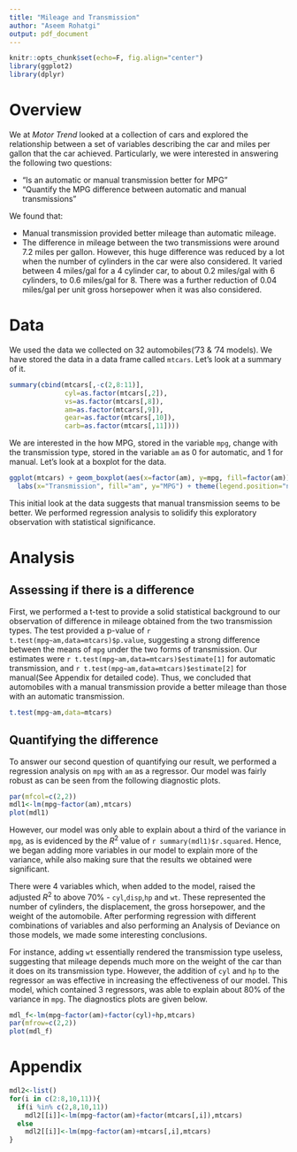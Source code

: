 ```yaml
---
title: "Mileage and Transmission"
author: "Aseem Rohatgi"
output: pdf_document
---
```


```r
knitr::opts_chunk$set(echo=F, fig.align="center")
library(ggplot2)
library(dplyr)
```

# Overview

We at *Motor Trend* looked at a collection of cars and explored the relationship between a set of variables describing the car and miles per gallon that the car achieved. Particularly, we were interested in answering the following two questions:

* “Is an automatic or manual transmission better for MPG”
* "Quantify the MPG difference between automatic and manual transmissions"

We found that:

* Manual transmission provided better mileage than automatic mileage.
* The difference in mileage between the two transmissions were around 7.2 miles per gallon. However, this huge difference was reduced by a lot when the number of cylinders in the car were also considered. It varied between 4 miles/gal for a 4 cylinder car, to about 0.2 miles/gal with 6 cylinders, to 0.6 miles/gal for 8. There was a further reduction of 0.04 miles/gal per unit gross horsepower when it was also considered.

# Data

We used the data we collected on 32 automobiles('73 & '74 models). We have stored the data in a data frame called `mtcars`. Let's look at a summary of it.

```r
summary(cbind(mtcars[,-c(2,8:11)],
              cyl=as.factor(mtcars[,2]),
              vs=as.factor(mtcars[,8]),
              am=as.factor(mtcars[,9]),
              gear=as.factor(mtcars[,10]),
              carb=as.factor(mtcars[,11])))
```

We are interested in the how MPG, stored in the variable `mpg`, change with the transmission type, stored in the variable `am` as 0 for automatic, and 1 for manual. Let's look at a boxplot for the data.

```r
ggplot(mtcars) + geom_boxplot(aes(x=factor(am), y=mpg, fill=factor(am))) +
  labs(x="Transmission", fill="am", y="MPG") + theme(legend.position="none")
```

This initial look at the data suggests that manual transmission seems to be better. We performed regression analysis to solidify this exploratory observation with statistical significance.

# Analysis

## Assessing if there is a difference

First, we performed a t-test to provide a solid statistical background to our observation of difference in mileage obtained from the two transmission types. The test provided a p-value of `r t.test(mpg~am,data=mtcars)$p.value`, suggesting a strong difference between the means of `mpg` under the two forms of transmission. Our estimates were `r t.test(mpg~am,data=mtcars)$estimate[1]` for automatic transmission, and `r t.test(mpg~am,data=mtcars)$estimate[2]` for manual(See Appendix for detailed code). Thus, we concluded that automobiles with a manual transmission provide a better mileage than those with an automatic transmission.

```r
t.test(mpg~am,data=mtcars)
```

## Quantifying the difference

To answer our second question of quantifying our result, we performed a regression analysis on `mpg` with `am` as a regressor. Our model was fairly robust as can be seen from the following diagnostic plots.

```r
par(mfcol=c(2,2))
mdl1<-lm(mpg~factor(am),mtcars)
plot(mdl1)
```

However, our model was only able to explain about a third of the variance in `mpg`, as is evidenced by the $R^2$ value of `r summary(mdl1)$r.squared`. Hence, we began adding more variables in our model to explain more of the variance, while also making sure that the results we obtained were significant.


There were 4 variables which, when added to the model, raised the adjusted $R^2$ to above 70% - `cyl`,`disp`,`hp` and `wt`. These represented the number of cylinders, the displacement, the gross horsepower, and the weight of the automobile. After performing regression with different combinations of variables and also performing an Analysis of Deviance on those models, we made some interesting conclusions. 

For instance, adding `wt` essentially rendered the transmission type useless, suggesting that mileage depends much more on the weight of the car than it does on its transmission type. However, the addition of `cyl` and `hp` to the regressor `am` was effective in increasing the effectiveness of our model.
This model, which contained 3 regressors, was able to explain about 80% of the variance in `mpg`. The diagnostics plots are given below.

```r
mdl_f<-lm(mpg~factor(am)+factor(cyl)+hp,mtcars)
par(mfrow=c(2,2))
plot(mdl_f)
```

# Appendix
```r
mdl2<-list()
for(i in c(2:8,10,11)){
  if(i %in% c(2,8,10,11))
    mdl2[[i]]<-lm(mpg~factor(am)+factor(mtcars[,i]),mtcars)
  else 
    mdl2[[i]]<-lm(mpg~factor(am)+mtcars[,i],mtcars)
}
```